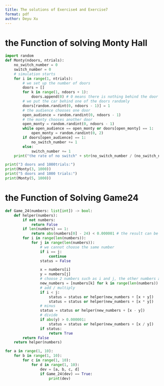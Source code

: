 ```yaml
---
title: The solutions of Exercise4 and Exercise7
format: pdf
author: Deyu Xu
---
```

# the Function of solving Monty Hall
```python
import random
def Monty(ndoors, ntrials):
    no_switch_number = 0
    switch_number = 0
    # simulation starts
    for i in range(1, ntrials):
        # we set up the number of doors
        doors = []
        for k in range(1, ndoors + 1):
            doors.append(0) # 0 means there is nothing behind the door
        # we put the car behind one of the doors randomly
        doors[random.randint(0, ndoors - 1)] = 1
        # the audience chooses one door
        open_audience = random.randint(0, ndoors - 1)
        # the monty chooses another door
        open_monty = random.randint(0, ndoors - 1)
        while open_audience == open_monty or doors[open_monty] == 1:
            open_monty = random.randint(0, 2)
        if doors[open_audience] == 1:
            no_switch_number += 1
        else:
            switch_number += 1
    print("the rate of no switch" + str(no_switch_number / (no_switch_number + switch_number)), "the rate of switch" + str(switch_number / (no_switch_number + switch_number)))

print("3 doors and 1000trials:")
print(Monty(3, 1000))
print("5 doors and 1000 trials:")
print(Monty(5, 1000))
```
# the Function of Solving Game24
```python
def Game_24(numbers: list[int]) -> bool:
    def helper(numbers):
        if not numbers:
            return False
        if len(numbers) == 1:
            return abs(numbers[0] - 24) < 0.000001 # the result can be divisible by 24
        for i in range(len(numbers)):
            for j in range(len(numbers)):
                # we cannot choose the same number
                if i == j:
                    continue
                status = False

                x = numbers[i]
                y = numbers[j]
                # choose 2 numbers such as i and j, the other numbers are loaded in a new group for the subsequent calcualtion
                new_numbers = [numbers[k] for k in range(len(numbers)) if (k !=i and k != j)]
                # add / multiply
                if i < j:
                    status = status or helper(new_numbers + [x + y])
                    status = status or helper(new_numbers + [x * y])
                # minus
                status = status or helper(new_numbers + [x - y])
                # divide
                if abs(y) > 0.000001: 
                    status = status or helper(new_numbers + [x / y])
                if status:
                    return True
        return False
    return helper(numbers)

for a in range(1, 10):
    for b in range(1, 10):
        for c in range(1, 10):
            for d in range(1, 10):
                dev = [a, b, c, d]
                if Game_24(dev) == True:
                    print(dev)

```
